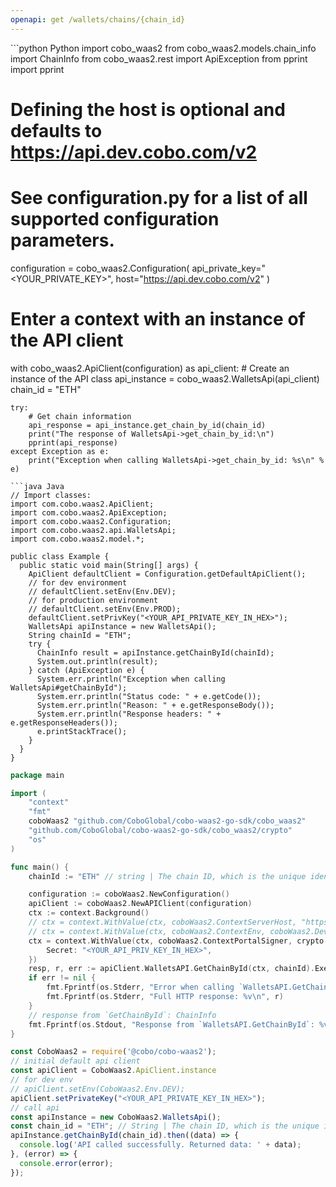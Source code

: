 ```yaml
---
openapi: get /wallets/chains/{chain_id}
---
```


<RequestExample>
```python Python
import cobo_waas2
from cobo_waas2.models.chain_info import ChainInfo
from cobo_waas2.rest import ApiException
from pprint import pprint

# Defining the host is optional and defaults to https://api.dev.cobo.com/v2
# See configuration.py for a list of all supported configuration parameters.
configuration = cobo_waas2.Configuration(
    api_private_key="<YOUR_PRIVATE_KEY>", host="https://api.dev.cobo.com/v2"
)
# Enter a context with an instance of the API client
with cobo_waas2.ApiClient(configuration) as api_client:
    # Create an instance of the API class
    api_instance = cobo_waas2.WalletsApi(api_client)
    chain_id = "ETH"

    try:
        # Get chain information
        api_response = api_instance.get_chain_by_id(chain_id)
        print("The response of WalletsApi->get_chain_by_id:\n")
        pprint(api_response)
    except Exception as e:
        print("Exception when calling WalletsApi->get_chain_by_id: %s\n" % e)

```
```java Java
// Import classes:
import com.cobo.waas2.ApiClient;
import com.cobo.waas2.ApiException;
import com.cobo.waas2.Configuration;
import com.cobo.waas2.api.WalletsApi;
import com.cobo.waas2.model.*;

public class Example {
  public static void main(String[] args) {
    ApiClient defaultClient = Configuration.getDefaultApiClient();
    // for dev environment
    // defaultClient.setEnv(Env.DEV);
    // for production environment
    // defaultClient.setEnv(Env.PROD);
    defaultClient.setPrivKey("<YOUR_API_PRIVATE_KEY_IN_HEX>");
    WalletsApi apiInstance = new WalletsApi();
    String chainId = "ETH";
    try {
      ChainInfo result = apiInstance.getChainById(chainId);
      System.out.println(result);
    } catch (ApiException e) {
      System.err.println("Exception when calling WalletsApi#getChainById");
      System.err.println("Status code: " + e.getCode());
      System.err.println("Reason: " + e.getResponseBody());
      System.err.println("Response headers: " + e.getResponseHeaders());
      e.printStackTrace();
    }
  }
}

```
```go Go
package main

import (
	"context"
	"fmt"
	coboWaas2 "github.com/CoboGlobal/cobo-waas2-go-sdk/cobo_waas2"
	"github.com/CoboGlobal/cobo-waas2-go-sdk/cobo_waas2/crypto"
	"os"
)

func main() {
	chainId := "ETH" // string | The chain ID, which is the unique identifier of a blockchain. You can retrieve the IDs of all the chains you can use by calling [List enabled chains](/v2/api-references/wallets/list-enabled-chains).

	configuration := coboWaas2.NewConfiguration()
	apiClient := coboWaas2.NewAPIClient(configuration)
	ctx := context.Background()
	// ctx = context.WithValue(ctx, coboWaas2.ContextServerHost, "https://api[.xxx].cobo.com/v2")
	// ctx = context.WithValue(ctx, coboWaas2.ContextEnv, coboWaas2.DevEnv)
	ctx = context.WithValue(ctx, coboWaas2.ContextPortalSigner, crypto.Ed25519Signer{
		Secret: "<YOUR_API_PRIV_KEY_IN_HEX>",
	})
	resp, r, err := apiClient.WalletsAPI.GetChainById(ctx, chainId).Execute()
	if err != nil {
		fmt.Fprintf(os.Stderr, "Error when calling `WalletsAPI.GetChainById``: %v\n", err)
		fmt.Fprintf(os.Stderr, "Full HTTP response: %v\n", r)
	}
	// response from `GetChainById`: ChainInfo
	fmt.Fprintf(os.Stdout, "Response from `WalletsAPI.GetChainById`: %v\n", resp)
}

```
```javascript JavaScript
const CoboWaas2 = require('@cobo/cobo-waas2');
// initial default api client
const apiClient = CoboWaas2.ApiClient.instance
// for dev env
// apiClient.setEnv(CoboWaas2.Env.DEV);
apiClient.setPrivateKey("<YOUR_API_PRIVATE_KEY_IN_HEX>");
// call api
const apiInstance = new CoboWaas2.WalletsApi();
const chain_id = "ETH"; // String | The chain ID, which is the unique identifier of a blockchain. You can retrieve the IDs of all the chains you can use by calling [List enabled chains](/v2/api-references/wallets/list-enabled-chains).
apiInstance.getChainById(chain_id).then((data) => {
  console.log('API called successfully. Returned data: ' + data);
}, (error) => {
  console.error(error);
});
```
</RequestExample>